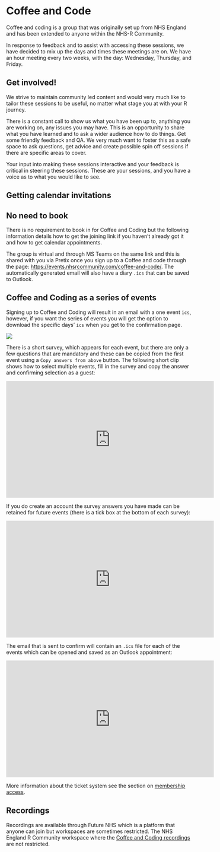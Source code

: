 # Coffee and Code {#coffeeandcode .unnumbered}


Coffee and coding is a group that was originally set up from NHS England and has been extended to anyone within the NHS-R Community. 

In response to feedback and to assist with accessing these sessions, we have decided to mix up the days and times these meetings are on. 
We have an hour meeting every two weeks, with the day: Wednesday, Thursday, and Friday.

::: {.callout-important collapse="false" appearance="default" icon="true"}
## Get involved!

We strive to maintain community led content and would very much like to tailor these sessions to be useful, no matter what stage you at with your R journey.
:::

There is a constant call to show us what you have been up to, anything you are working on, any issues you may have. 
This is an opportunity to share what you have learned and to ask a wider audience how to do things. 
Get some friendly feedback and QA. 
We very much want to foster this as a safe space to ask questions, get advice and create possible spin off sessions if there are specific areas to cover.

Your input into making these sessions interactive and your feedback is critical in steering these sessions. 
These are your sessions, and you have a voice as to what you would like to see.

## Getting calendar invitations

::: {.callout-tip collapse="false" appearance="default" icon="true"}
## No need to book

There is no requirement to book in for Coffee and Coding but the following information details how to get the joining link if you haven't already got it and how to get calendar appointments.
:::

The group is virtual and through MS Teams on the same link and this is shared with you via Pretix once you sign up to a Coffee and code through the page: <https://events.nhsrcommunity.com/coffee-and-code/>. 
The automatically generated email will also have a diary `.ics` that can be saved to Outlook.

::: {.callout-tip collapse="false" appearance="default" icon="true"}
## Coffee and Coding as a series of events

Signing up to Coffee and Coding will result in an email with a one event `ics`, however, if you want the series of events you will get the option to download the specific days' `ics` when you get to the confirmation page.
:::

![](img/pretix-calendar-invitations.PNG){fig-alt="Screenshot of the confirmation page with 3 links to download the calendar series for Wed, Thurs and Fri"}

There is a short survey, which appears for each event, but there are only a few questions that are mandatory and these can be copied from the first event using a `Copy answers from above` button. 
The following short clip shows how to select multiple events, fill in the survey and copy the answer and confirming selection as a guest:

<iframe width="560" height="315" src="https://www.youtube.com/embed/SaL7Q0k_0Jc?si=tmdSNyvMWb8yqI-P" title="YouTube video player" frameborder="0" allow="accelerometer; autoplay; clipboard-write; encrypted-media; gyroscope; picture-in-picture; web-share" referrerpolicy="strict-origin-when-cross-origin" allowfullscreen>

</iframe>

If you do create an account the survey answers you have made can be retained for future events (there is a tick box at the bottom of each survey):

<iframe width="560" height="315" src="https://www.youtube.com/embed/IZIl1X0qF7Y?si=_Z8VQVaqtHYYCwge" title="YouTube video player" frameborder="0" allow="accelerometer; autoplay; clipboard-write; encrypted-media; gyroscope; picture-in-picture; web-share" referrerpolicy="strict-origin-when-cross-origin" allowfullscreen>

</iframe>

The email that is sent to confirm will contain an `.ics` file for each of the events which can be opened and saved as an Outlook appointment:

<iframe width="560" height="315" src="https://www.youtube.com/embed/3smQUFYMroY?si=c9OjyF44rURaeA7V" title="YouTube video player" frameborder="0" allow="accelerometer; autoplay; clipboard-write; encrypted-media; gyroscope; picture-in-picture; web-share" referrerpolicy="strict-origin-when-cross-origin" allowfullscreen>

</iframe>

More information about the ticket system see the section on [membership access](#pretix).

## Recordings

Recordings are available through Future NHS which is a platform that anyone can join but workspaces are sometimes restricted. 
The NHS England R Community workspace where the [Coffee and Coding recordings](https://future.nhs.uk/NHSERcommunity/view?objectID=41908688) are not restricted.
